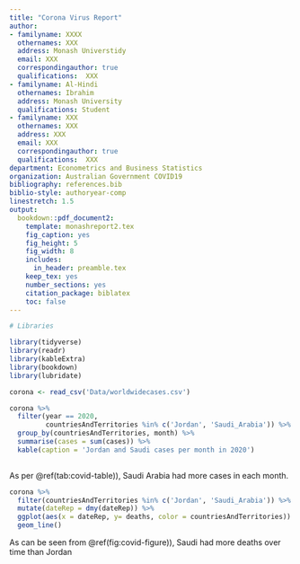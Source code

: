 ```yaml
---
title: "Corona Virus Report"
author:
- familyname: XXXX
  othernames: XXX
  address: Monash Universtidy
  email: XXX
  correspondingauthor: true
  qualifications:  XXX
- familyname: Al-Hindi
  othernames: Ibrahim
  address: Monash University
  qualifications: Student
- familyname: XXX
  othernames: XXX
  address: XXX
  email: XXX
  correspondingauthor: true
  qualifications:  XXX
department: Econometrics and Business Statistics
organization: Australian Government COVID19
bibliography: references.bib
biblio-style: authoryear-comp
linestretch: 1.5
output:
  bookdown::pdf_document2:
    template: monashreport2.tex
    fig_caption: yes
    fig_height: 5
    fig_width: 8
    includes:
      in_header: preamble.tex
    keep_tex: yes
    number_sections: yes
    citation_package: biblatex
    toc: false
---
```


```r
# Libraries

library(tidyverse)
library(readr)
library(kableExtra)
library(bookdown)
library(lubridate)

```



\section*{Country XX1 and YY1"}

```r
corona <- read_csv('Data/worldwidecases.csv')
```

```r
corona %>% 
  filter(year == 2020,
         countriesAndTerritories %in% c('Jordan', 'Saudi_Arabia')) %>% 
  group_by(countriesAndTerritories, month) %>%
  summarise(cases = sum(cases)) %>% 
  kable(caption = 'Jordan and Saudi cases per month in 2020')
  
```

As per \@ref(tab:covid-table)), Saudi Arabia had more cases in each month.

```r
corona %>% 
  filter(countriesAndTerritories %in% c('Jordan', 'Saudi_Arabia')) %>% 
  mutate(dateRep = dmy(dateRep)) %>% 
  ggplot(aes(x = dateRep, y= deaths, color = countriesAndTerritories)) +
  geom_line()


```

As can be seen from \@ref(fig:covid-figure)), Saudi had more deaths over time than Jordan


\section*{Country XX2 and YY2}

\section*{Country XX3 and YY3}



